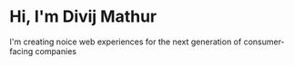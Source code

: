 # Hi, I'm Divij Mathur

I'm creating noice web experiences for the next generation of consumer-facing companies
